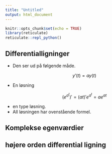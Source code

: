 ```yaml
---
title: "Untitled"
output: html_document
---
```


```r
knitr::opts_chunk$set(echo = TRUE)
library(reticulate)
reticulate::repl_python()
```

## Differentialligninger

- Den ser ud på følgende måde.

$$
y'(t)=ay(t)
$$

- En løsning

$$
(e^{a^t})'=(at)'e^{a^t}=ae^{at}
$$

- en type løsning.
- All løsningen har ovenstående formel.
 

## Komplekse egenværdier

## højere orden differential ligning